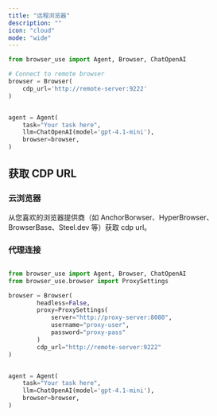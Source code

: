 ```yaml
---
title: "远程浏览器"
description: ""
icon: "cloud"
mode: "wide"
---
```


```python
from browser_use import Agent, Browser, ChatOpenAI

# Connect to remote browser
browser = Browser(
    cdp_url='http://remote-server:9222'
)


agent = Agent(
    task="Your task here",
    llm=ChatOpenAI(model='gpt-4.1-mini'),
    browser=browser,
)
```

## 获取 CDP URL

### 云浏览器

从您喜欢的浏览器提供商（如 AnchorBorwser、HyperBrowser、BrowserBase、Steel.dev 等）获取 cdp url。

### 代理连接

```python

from browser_use import Agent, Browser, ChatOpenAI
from browser_use.browser import ProxySettings

browser = Browser(
        headless=False,
        proxy=ProxySettings(
            server="http://proxy-server:8080",
            username="proxy-user",
            password="proxy-pass"
        )
        cdp_url="http://remote-server:9222"
)


agent = Agent(
    task="Your task here",
    llm=ChatOpenAI(model='gpt-4.1-mini'),
    browser=browser,
)
```